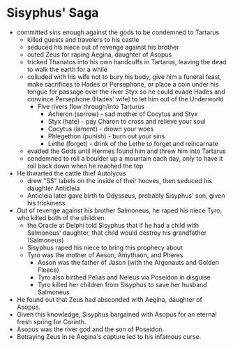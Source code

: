 # Sisyphus' Saga
- committed sins enough against the gods to be condemned to Tartarus
	- killed guests and travelers to his castle
	- seduced his niece out of revenge against his brother
	- outed Zeus for raping Aegina, daughter of Asopus
	- tricked Thanatos into his own handcuffs in Tartarus, leaving the dead to walk the earth for a while
	- colluded with his wife not to bury his body, give him a funeral feast, make sacrifices to Hades or Persephone, or place a coin under his tongue for passage over the river Styx so he could evade Hades and convince Persephone (Hades' wife) to let him out of the Underworld
		- Five rivers flow through/into Tarturus
			- Acheron (sorrow) - sad mother of Cocytus and Styx
			- Styx (hate) - pay Charon to cross and relieve your soul
			- Cocytus (lament) - drown your woes
			- Phlegethon (punish) - burn out your sins
			- Lethe (forget) - drink of the Lethe to forget and reincarnate
	- evaded the Gods until Hermes found him and threw him into Tartarus
	- condemned to roll a boulder up a mountain each day, only to have it roll back down when he reached the top
- He thwarted the cattle thief Autolycus
	- drew "SS" labels on the inside of their hooves, then seduced his daughter Anticleia
	- Anticleia later gave birth to Odysseus, probably Sisyphus' son, given his trickiness.
- Out of revenge against his brother Salmoneus, he raped his niece Tyro, who killed both of the children.
	- the Oracle at Delphi told Sisyphus that if he had a child with Salmoneus' daughter, that child would destroy his grandfather (Salmoneus)
	- Sisyphus raped his niece to bring this prophecy about
	- Tyro was the mother of Aeson, Amythaon, and Pheres
		- Aeson was the father of Jason (with the Argonauts and Golden Fleece)
		- Tyro also birthed Pelias and Neleus via Poseidon in disguise
		- Tyro killed her children from Sisyphus to save her husband Salmoneus
- He found out that Zeus had absconded with Aegina, daughter of Asopus.
- Given this knowledge, Sisyphus bargained with Asopus for an eternal fresh spring for Corinth.
- Asopus was the river god and the son of Poseidon.
- Betraying Zeus in re Aegina's capture led to his infamous curse.
